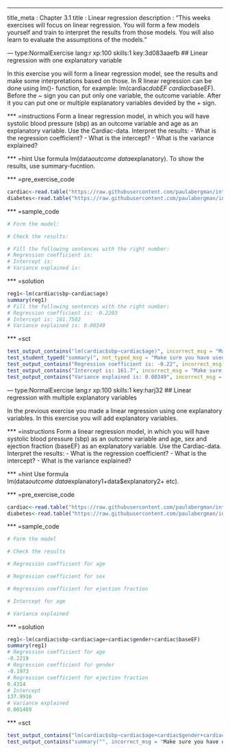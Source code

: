 --- 
title_meta  : Chapter 3.1
title       : Linear regression
description : "This weeks exercises will focus on linear regression. You will form a few models yourself and train to interpret the results from those models. You will also learn to evaluate the assumptions of the models."
 
--- type:NormalExercise lang:r xp:100 skills:1 key:3d083aaefb
## Linear regression with one explanatory variable
 
In this exercise you will form a linear regression model, see the results and make some interpretations based on those. In R linear regression can be done using lm()- function, for example: lm(cardiac$dobEF~cardiac$baseEF). Before the ~ sign you can put only one variable, the outcome variable. After it you can put one or multiple explanatory variables devided by the + sign. 
 
*** =instructions
 Form a linear regression model, in which you will have systolic blood pressure (sbp) as an outcome variable and age as an explanatory variable. Use the Cardiac-data. 
 Interpret the results: 
 - What is the regression coefficient?
 - What is the intercept?
 - What is the variance explained?
 
*** =hint
Use formula lm(data$outcome~data$explanatory). To show the results, use summary-fucntion. 
 
*** =pre_exercise_code
```r
cardiac<-read.table("https://raw.githubusercontent.com/paulabergman/intro-to-biostatistics-with-r/master/Cardiac.txt",header=T,row.names=1)
diabetes<-read.table("https://raw.githubusercontent.com/paulabergman/intro-to-biostatistics-with-r/master/Diabetes.txt",header=TRUE,row.names=1)
```
 
*** =sample_code
```r
# Form the model:

# Check the results:

# Fill the following sentences with the right number:
# Regression coefficient is:
# Intercept is:
# Variance explained is:

```
 
*** =solution
```r
reg1<-lm(cardiac$sbp~cardiac$age)
summary(reg1)
# Fill the following sentences with the right number:
# Regression coefficient is: -0.2203
# Intercept is: 161.7502
# Variance explained is: 0.00349
```
 
*** =sct
```r
test_output_contains("lm(cardiac$sbp~cardiac$age)", incorrect_msg = "Make sure you have put the variables in the right order, and they are divided by the ~ sign.")
test_student_typed("summary(", not_typed_msg = "Make sure you have used the summary-function to see the results.")
test_output_contains("Regression coefficient is: -0.22", incorrect_msg = "Make sure you have typed the right regression coefficient.")
test_output_contains("Intercept is: 161.7", incorrect_msg = "Make sure you have typed the right intercept.")
test_output_contains("Variance explained is: 0.00349", incorrect_msg = "Make sure you have typed the right variance explained.")


```

--- type:NormalExercise lang:r xp:100 skills:1 key:harj32
## Linear regression with multiple explanatory variables
 
In the previous exercise you made a linear regression using one explanatory variables. In this exercise you will add explanatory variables. 
 
*** =instructions
 Form a linear regression model, in which you will have systolic blood pressure (sbp) as an outcome variable and age, sex and ejection fraction (baseEF) as an explanatory variable. Use the Cardiac-data. 
 Interpret the results: 
 - What is the regression coefficient?
 - What is the intercept?
 - What is the variance explained?
 
*** =hint
Use formula lm(data$outcome~data$explanatory1+data$explanatory2+ etc).  
 
*** =pre_exercise_code
```r
cardiac<-read.table("https://raw.githubusercontent.com/paulabergman/intro-to-biostatistics-with-r/master/Cardiac.txt",header=T,row.names=1)
diabetes<-read.table("https://raw.githubusercontent.com/paulabergman/intro-to-biostatistics-with-r/master/Diabetes.txt",header=TRUE,row.names=1)
```
 
*** =sample_code
```r
# Form the model

# Check the results

# Regression coefficient for age

# Regression coefficient for sex

# Regression coefficient for ejection fraction

# Intercept for age

# Variance explained

```
 
*** =solution
```r
reg1<-lm(cardiac$sbp~cardiac$age+cardiac$gender+cardiac$baseEF)
summary(reg1)
# Regression coefficient for age
-0.2219
# Regression coefficient for gender
-0.1973
# Regression coefficient for ejection fraction
0.4314
# Intercept
137.9916
# Variance explained
0.001469
```
 
*** =sct
```r
test_output_contains("lm(cardiac$sbp~cardiac$age+cardiac$gender+cardiac$baseEF)", incorrect_msg = "Make sure you have typed all the variables separated by + sign, and their names correctly. ")
test_output_contains("summary("", incorrect_msg = "Make sure you have used the summary-function to see the results.")

```
